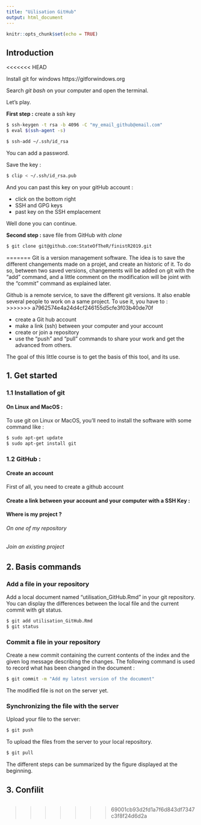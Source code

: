 ```yaml
---
title: "Uilisation GitHub"
output: html_document
---
```


```r
knitr::opts_chunk$set(echo = TRUE)
```

## Introduction 

<<<<<<< HEAD


Install git for windows https://gitforwindows.org

Search *git bash* on your computer and open the terminal. 

Let's play.

**First step :** create a ssh key 

```bash
$ ssh-keygen -t rsa -b 4096 -C "my_email_github@email.com"
$ eval $(ssh-agent -s)

$ ssh-add ~/.ssh/id_rsa
```
You can add a password.

Save the key :
```bash
$ clip < ~/.ssh/id_rsa.pub
```
And you can past this key on your gitHub account :

- click on the bottom right
- SSH and GPG keys
- past key on the SSH emplacement

Well done you can continue.

**Second step : **save file from GitHub with *clone*
```bash
$ git clone git@github.com:StateOfTheR/finistR2019.git
```
=======
Git is a version management software. The idea is to save the different changements made on a projet, and create an historic of it. To do so, between two saved versions, changements will be added on git with the "add" command, and a little comment on the modification will be joint with the "commit" command as explained later.

Github is a remote service, to save the different git versions. It also enable several people to work on a same project. To use it, you have to :   
>>>>>>> a7962574e4a24d4cf246155d5cfe3f03b40de70f

* create a Git hub account
* make a link (ssh) between your computer and your account
* create or join a repository
* use the "push" and "pull" commands to share your work and get the advanced from others. 


The goal of this little course is to get the basis of this tool, and its use. 


## 1. Get started
### 1.1 Installation of git 
#### On Linux and MacOS :
To use git on Linux or MacOS, you'll need to install the software with some command like :

```bash
$ sudo apt-get update
$ sudo apt-get install git
```


### 1.2 GitHub :
#### Create an account
First of all, you need to create a github account

#### Create a link between your account and your computer with a SSH Key :


#### Where is my project ? 
###### On one of my repository
###### Join an existing project


## 2. Basis commands 

### Add a file in your repository 
Add a local document named "utilisation_GitHub.Rmd" in your git repository. You can display the differences between the local file and the current commit with git status.
```bash
$ git add utilisation_GitHub.Rmd
$ git status
```

### Commit a file in your repository 
Create a new commit containing the current contents of the index and the given log message describing the changes. The following command is used to record what has been changed in the document :
```bash
$ git commit -m "Add my latest version of the document"
```
The modified file is not on the server yet. 

### Synchronizing the file with the server
Upload your file to the server:
```bash
$ git push
```
To upload the files from the server to your local repository.
```bash
$ git pull
```


The different steps can be summarized by the figure displayed at the beginning.




## 3. Confilit 

```r

```

>>>>>>> 69001cb93d2fd1a7f6d843df7347c3f8f24d6d2a

